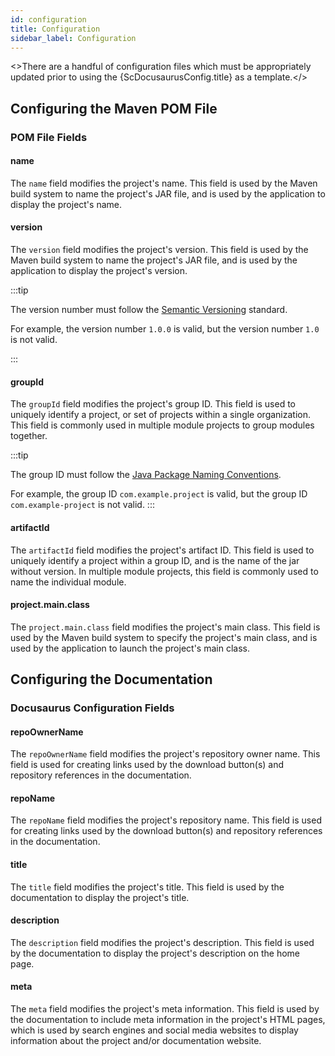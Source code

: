 ```yaml
---
id: configuration
title: Configuration
sidebar_label: Configuration
---
```



<>There are a handful of configuration files which must be appropriately updated prior to using
the {ScDocusaurusConfig.title} as a template.</><br/>

## Configuring the Maven POM File

<ConfiguringMavenPomFilePartial />

### POM File Fields

#### name

The `name` field modifies the project's name. This field is used by the Maven build system to
name the project's JAR file, and is used by the application to display the project's name.

#### version

The `version` field modifies the project's version. This field is used by the Maven build system
to name the project's JAR file, and is used by the application to display the project's version.

:::tip

The version number must follow the [Semantic Versioning](https://semver.org/) standard.

For example, the version number `1.0.0` is valid, but the version number `1.0` is not valid.

:::

#### groupId

The `groupId` field modifies the project's group ID. This field is used to uniquely identify a
project, or set of projects within a single organization. This field is commonly used in
multiple module projects to group modules together.

:::tip

The group ID must follow
the [Java Package Naming Conventions](https://docs.oracle.com/javase/tutorial/java/package/namingpkgs.html).

For example, the group ID `com.example.project` is valid, but the group ID `com.example-project` is
not valid.
:::

#### artifactId

The `artifactId` field modifies the project's artifact ID. This field is used to uniquely identify
a project within a group ID, and is the name of the jar without version. In multiple module
projects, this field is commonly used to name the individual module.

#### project.main.class

The `project.main.class` field modifies the project's main class. This field is used by the Maven
build system to specify the project's main class, and is used by the application to launch the
project's main class.

## Configuring the Documentation

<ConfiguringDocusaurusPartial />

### Docusaurus Configuration Fields

#### repoOwnerName

The `repoOwnerName` field modifies the project's repository owner name. This field is used
for creating links used by the download button(s) and repository references in the documentation.

#### repoName

The `repoName` field modifies the project's repository name. This field is used for creating links
used by the download button(s) and repository references in the documentation.

#### title

The `title` field modifies the project's title. This field is used by the documentation to display
the project's title.

#### description

The `description` field modifies the project's description. This field is used by the documentation
to display the project's description on the home page.

#### meta

The `meta` field modifies the project's meta information. This field is used by the documentation
to include meta information in the project's HTML pages, which is used by search engines and
social media websites to display information about the project and/or documentation website.








